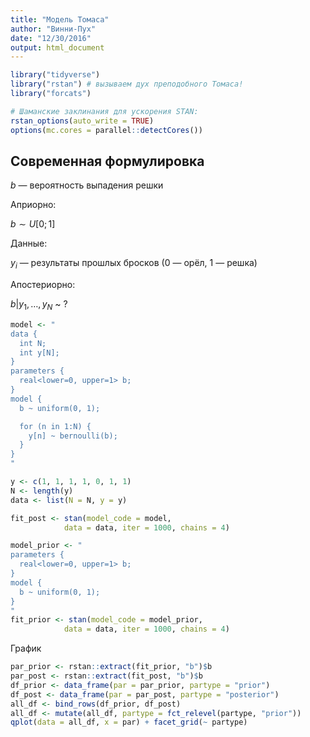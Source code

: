 ```yaml
---
title: "Модель Томаса"
author: "Винни-Пух"
date: "12/30/2016"
output: html_document
---
```


```r
library("tidyverse")
library("rstan") # вызываем дух преподобного Томаса!
library("forcats")

# Шаманские заклинания для ускорения STAN:
rstan_options(auto_write = TRUE)
options(mc.cores = parallel::detectCores())
```

## Современная формулировка

$b$ — вероятность выпадения решки

Априорно: 

$b \sim U[0;1]$

Данные:

$y_i$ — результаты прошлых бросков (0 — орёл, 1 — решка)

Апостериорно: 

$b|y_1, \ldots, y_N$ ~ ?


```r
model <- "
data {
  int N;
  int y[N];
}
parameters {
  real<lower=0, upper=1> b; 
}
model {
  b ~ uniform(0, 1);

  for (n in 1:N) {
    y[n] ~ bernoulli(b);
  }
}
"

y <- c(1, 1, 1, 1, 0, 1, 1)
N <- length(y)
data <- list(N = N, y = y)

fit_post <- stan(model_code = model, 
            data = data, iter = 1000, chains = 4)
```


```r
model_prior <- "
parameters {
  real<lower=0, upper=1> b; 
}
model {
  b ~ uniform(0, 1);
}
"
fit_prior <- stan(model_code = model_prior, 
            data = data, iter = 1000, chains = 4)

```

График

```r
par_prior <- rstan::extract(fit_prior, "b")$b
par_post <- rstan::extract(fit_post, "b")$b
df_prior <- data_frame(par = par_prior, partype = "prior")
df_post <- data_frame(par = par_post, partype = "posterior")
all_df <- bind_rows(df_prior, df_post)
all_df <- mutate(all_df, partype = fct_relevel(partype, "prior"))
qplot(data = all_df, x = par) + facet_grid(~ partype)
```

